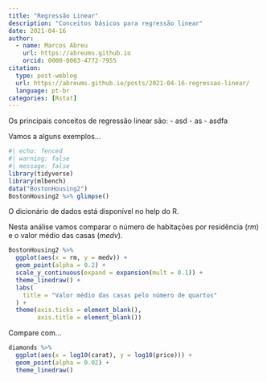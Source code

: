 ```yaml
---
title: "Regressão Linear"
description: "Conceitos básicos para regressão linear"
date: 2021-04-16
author: 
  - name: Marcos Abreu
    url: https://abreums.github.io
    orcid: 0000-0003-4772-7955
citation:
  type: post-weblog
  url: https://abreums.github.io/posts/2021-04-16-regressao-linear/
  language: pt-br
categories: [Rstat]
---
```


Os principais conceitos de regressão linear são:
- asd
- as
- asdfa

Vamos a alguns exemplos...


```r
#| echo: fenced
#| warning: false
#| message: false
library(tidyverse)
library(mlbench)
data("BostonHousing2")
BostonHousing2 %>% glimpse()
```

O dicionário de dados está disponível no help do R.     

Nesta análise vamos comparar o número de habitações por residência (*rm*) e o valor médio das casas (*medv*).

```r
BostonHousing2 %>% 
  ggplot(aes(x = rm, y = medv)) +
  geom_point(alpha = 0.2) +
  scale_y_continuous(expand = expansion(mult = 0.1)) +
  theme_linedraw() +
  labs(
    title = "Valor médio das casas pelo número de quartos"
  ) +
  theme(axis.ticks = element_blank(),
        axis.title = element_blank())
```

Compare com...

```r
diamonds %>% 
  ggplot(aes(x = log10(carat), y = log10(price))) +
  geom_point(alpha = 0.02) +
  theme_linedraw()
  
```

